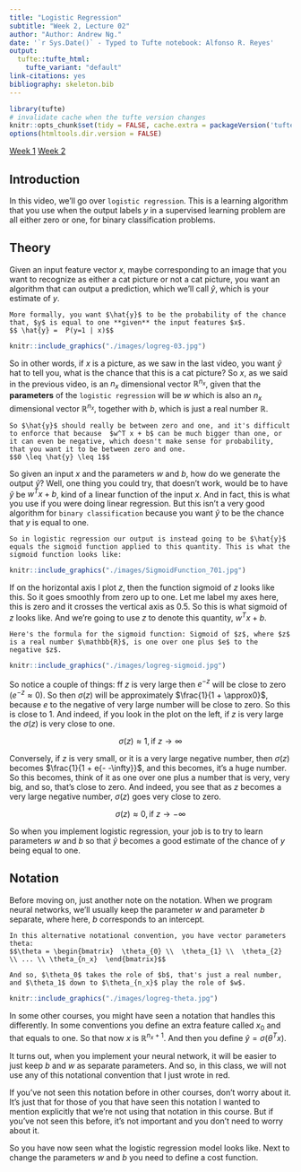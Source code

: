 ```yaml
---
title: "Logistic Regression"
subtitle: "Week 2, Lecture 02"
author: "Author: Andrew Ng."
date: '`r Sys.Date()` - Typed to Tufte notebook: Alfonso R. Reyes'
output:
  tufte::tufte_html:
    tufte_variant: "default"
link-citations: yes
bibliography: skeleton.bib
---
```


```r
library(tufte)
# invalidate cache when the tufte version changes
knitr::opts_chunk$set(tidy = FALSE, cache.extra = packageVersion('tufte'))
options(htmltools.dir.version = FALSE)
```

[Week 1]() [Week 2](week_02.html)

## Introduction
In this video, we'll go over `logistic regression`. This is a learning algorithm that you use when the output labels $y$ in a supervised learning problem are all either zero or one, for binary classification problems. 

## Theory
Given an input feature vector $x$, maybe corresponding to an image that you want to recognize as either a cat picture or not a cat picture, you want an algorithm that can output a prediction, which we'll call $\hat{y}$, which is your estimate of $y$.  

```marginfigure
More formally, you want $\hat{y}$ to be the probability of the chance that, $y$ is equal to one **given** the input features $x$.
$$ \hat{y} =  P(y=1 | x)$$
```

```r
knitr::include_graphics("./images/logreg-03.jpg")
```

So in other words, if $x$ is a picture, as we saw in the last video, you want $\hat{y}$ hat to tell you, what is the chance that this is a cat picture? So $x$, as we said in the previous video, is an $n_x$ dimensional vector $\mathbb{R}^{n_x}$, given that the **parameters** of the `logistic regression` will be $w$ which is also an $n_x$ dimensional vector $\mathbb{R}^{n_x}$, together with $b$, which is just a real number $\mathbb{R}$. 

```marginfigure
So $\hat{y}$ should really be between zero and one, and it's difficult to enforce that because  $w^T x + b$ can be much bigger than one, or it can even be negative, which doesn't make sense for probability, that you want it to be between zero and one. 
$$0 \leq \hat{y} \leq 1$$
```

So given an input $x$ and the parameters $w$ and $b$, how do we generate the output $\hat{y}$? Well, one thing you could try, that doesn't work, would be to have $\hat{y}$ be $w^T x + b$, kind of a linear function of the input $x$. And in fact, this is what you use if you were doing linear regression. But this isn't a very good algorithm for `binary classification` because you want $\hat{y}$ to be the chance that $y$ is equal to one. 


```marginfigure
So in logistic regression our output is instead going to be $\hat{y}$ equals the sigmoid function applied to this quantity. This is what the sigmoid function looks like:
```

```r
knitr::include_graphics("./images/SigmoidFunction_701.jpg")
```

If on the horizontal axis I plot $z$, then the function sigmoid of $z$ looks like this. So it goes smoothly from zero up to one. Let me label my axes here, this is zero and it crosses the vertical axis as 0.5. So this is what sigmoid of $z$ looks like. And we're going to use $z$ to denote this quantity, $w^T x + b$. 

```marginfigure
Here's the formula for the sigmoid function: Sigmoid of $z$, where $z$ is a real number $\mathbb{R}$, is one over one plus $e$ to the negative $z$.
```

```r
knitr::include_graphics("./images/logreg-sigmoid.jpg")
```


So notice a couple of things: ff $z$ is very large then $e^{-z}$ will be close to zero ($e^{-z} \approx 0$). So then $\sigma(z)$  will be approximately $\frac{1}{1 + \approx0}$, because $e$ to the negative of very large number will be close to zero. So this is close to 1. And indeed, if you look in the plot on the left, if $z$ is very large the $\sigma(z)$ is very close to one.

$$\sigma(z) \approx 1, \text{if } z \to \infty$$

Conversely, if $z$ is very small, or it is a very large negative number, then $\sigma(z)$ becomes $\frac{1}{1 + e{- -\infty}}$, and this becomes, it's a huge number. So this becomes, think of it as one over one plus a number that is very, very big, and so, that's close to zero. And indeed, you see that as $z$ becomes a very large negative number, $\sigma(z)$ goes very close to zero.

$$\sigma(z) \approx 0, \text{if } z \to -\infty$$  

So when you implement logistic regression, your job is to try to learn parameters $w$ and $b$ so that $\hat{y}$ becomes a good estimate of the chance of $y$ being equal to one. 

## Notation

Before moving on, just another note on the notation. When we program neural networks, we'll usually keep the parameter $w$ and parameter $b$ separate, where here, $b$ corresponds to an intercept. 

```marginfigure
In this alternative notational convention, you have vector parameters theta:
$$\theta = \begin{bmatrix}  \theta_{0} \\  \theta_{1} \\  \theta_{2} \\ ... \\ \theta_{n_x}  \end{bmatrix}$$

And so, $\theta_0$ takes the role of $b$, that's just a real number, and $\theta_1$ down to $\theta_{n_x}$ play the role of $w$.
```

```r
knitr::include_graphics("./images/logreg-theta.jpg")
```

In some other courses, you might have seen a notation that handles this differently. In some conventions you define an extra feature called $x_0$ and that equals to one. So that now $x$ is $\mathbb{R}^{n_x + 1}$. And then you define $\hat{y} = \sigma(\theta^T x)$. 


It turns out, when you implement your neural network, it will be easier to just keep $b$ and $w$ as separate parameters. And so, in this class, we will not use any of this notational convention that I just wrote in red. 

If you've not seen this notation before in other courses, don't worry about it. It's just that for those of you that have seen this notation I wanted to mention explicitly that we're not using that notation in this course. But if you've not seen this before, it's not important and you don't need to worry about it. 

So you have now seen what the logistic regression model looks like. Next to change the parameters $w$ and $b$ you need to define a cost function.
